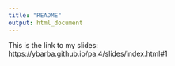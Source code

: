 ```yaml
---
title: "README"
output: html_document
---
```


This is the link to my slides:
https://ybarba.github.io/pa.4/slides/index.html#1 
